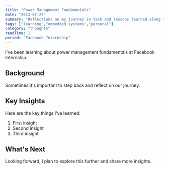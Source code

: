 ```yaml
---
title: "Power Management Fundamentals"
date: "2013-07-27"
summary: "Reflections on my journey in tech and lessons learned along the way."
tags: ["learning","embedded systems","personal"]
category: "thoughts"
readTime: 1
period: "Facebook Internship"
---
```


I've been learning about power management fundamentals at Facebook Internship.

## Background

Sometimes it's important to step back and reflect on our journey.

## Key Insights

Here are the key things I've learned:

1. First insight
2. Second insight
3. Third insight

## What's Next

Looking forward, I plan to explore this further and share more insights.

